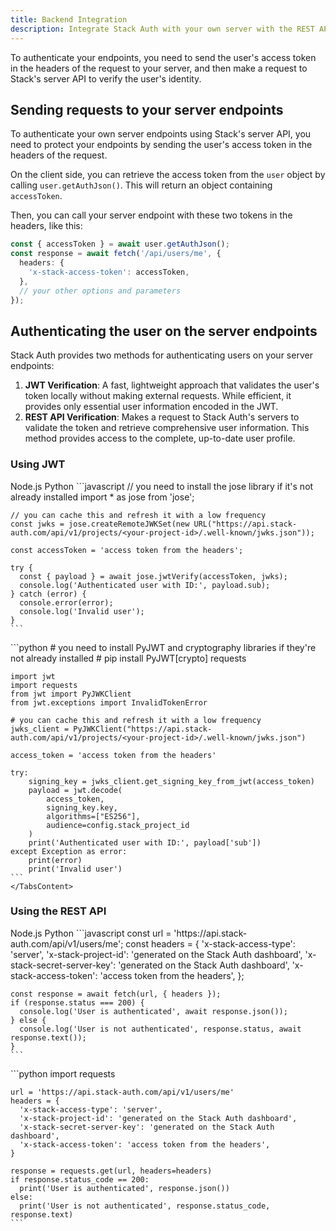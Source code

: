 ```yaml
---
title: Backend Integration
description: Integrate Stack Auth with your own server with the REST APIs
---
```


To authenticate your endpoints, you need to send the user's access token in the headers of the request to your server, and then make a request to Stack's server API to verify the user's identity.

## Sending requests to your server endpoints

To authenticate your own server endpoints using Stack's server API, you need to protect your endpoints by sending the user's access token in the headers of the request.

On the client side, you can retrieve the access token from the `user` object by calling `user.getAuthJson()`. This will return an object containing `accessToken`.

Then, you can call your server endpoint with these two tokens in the headers, like this:

```typescript
const { accessToken } = await user.getAuthJson();
const response = await fetch('/api/users/me', {
  headers: {
    'x-stack-access-token': accessToken,
  },
  // your other options and parameters
});
```

## Authenticating the user on the server endpoints

Stack Auth provides two methods for authenticating users on your server endpoints:

1. **JWT Verification**: A fast, lightweight approach that validates the user's token locally without making external requests. While efficient, it provides only essential user information encoded in the JWT.
2. **REST API Verification**: Makes a request to Stack Auth's servers to validate the token and retrieve comprehensive user information. This method provides access to the complete, up-to-date user profile.

### Using JWT

<Tabs defaultValue="nodejs">
  <TabsList>
    <TabsTrigger value="nodejs">Node.js</TabsTrigger>
    <TabsTrigger value="python">Python</TabsTrigger>
  </TabsList>
  <TabsContent value="nodejs">
    ```javascript
    // you need to install the jose library if it's not already installed
    import * as jose from 'jose';

    // you can cache this and refresh it with a low frequency
    const jwks = jose.createRemoteJWKSet(new URL("https://api.stack-auth.com/api/v1/projects/<your-project-id>/.well-known/jwks.json"));

    const accessToken = 'access token from the headers';

    try {
      const { payload } = await jose.jwtVerify(accessToken, jwks);
      console.log('Authenticated user with ID:', payload.sub);
    } catch (error) {
      console.error(error);
      console.log('Invalid user');
    }
    ```
  </TabsContent>
  <TabsContent value="python">
    ```python
    # you need to install PyJWT and cryptography libraries if they're not already installed
    # pip install PyJWT[crypto] requests

    import jwt
    import requests
    from jwt import PyJWKClient
    from jwt.exceptions import InvalidTokenError

    # you can cache this and refresh it with a low frequency
    jwks_client = PyJWKClient("https://api.stack-auth.com/api/v1/projects/<your-project-id>/.well-known/jwks.json")

    access_token = 'access token from the headers'

    try:
        signing_key = jwks_client.get_signing_key_from_jwt(access_token)
        payload = jwt.decode(
            access_token,
            signing_key.key,
            algorithms=["ES256"],
            audience=config.stack_project_id
        )
        print('Authenticated user with ID:', payload['sub'])
    except Exception as error:
        print(error)
        print('Invalid user')
    ```
    </TabsContent>
</Tabs>


### Using the REST API

<Tabs defaultValue="nodejs">
  <TabsList>
    <TabsTrigger value="nodejs">Node.js</TabsTrigger>
    <TabsTrigger value="python">Python</TabsTrigger>
  </TabsList>
  <TabsContent value="nodejs">
    ```javascript
    const url = 'https://api.stack-auth.com/api/v1/users/me';
    const headers = {
      'x-stack-access-type': 'server',
      'x-stack-project-id': 'generated on the Stack Auth dashboard',
      'x-stack-secret-server-key': 'generated on the Stack Auth dashboard',
      'x-stack-access-token': 'access token from the headers',
    };

    const response = await fetch(url, { headers });
    if (response.status === 200) {
      console.log('User is authenticated', await response.json());
    } else {
      console.log('User is not authenticated', response.status, await response.text());
    }
    ```
  </TabsContent>
  <TabsContent value="python">
   ```python
    import requests

    url = 'https://api.stack-auth.com/api/v1/users/me'
    headers = {
      'x-stack-access-type': 'server',
      'x-stack-project-id': 'generated on the Stack Auth dashboard',
      'x-stack-secret-server-key': 'generated on the Stack Auth dashboard',
      'x-stack-access-token': 'access token from the headers',
    }

    response = requests.get(url, headers=headers)
    if response.status_code == 200:
      print('User is authenticated', response.json())
    else:
      print('User is not authenticated', response.status_code, response.text)
    ```
  </TabsContent>
</Tabs>
